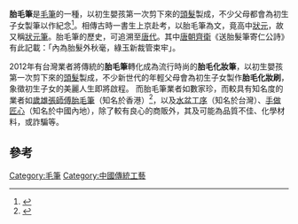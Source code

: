 '''胎毛筆'''是[[毛筆|毛筆]]的一種，以初生嬰孩第一次剪下來的[[頭髮|頭髮]]製成，不少父母都會為初生子女製筆以作紀念<ref>{{cite news|url=https://www.hk01.com/%E8%A6%AA%E5%AD%90/112542/%E8%83%8E%E6%AF%9B%E7%AD%86-%E5%8D%B3%E5%A0%B4%E5%89%83%E9%A0%AD%E8%A3%BD%E4%BD%9C%E8%83%8E%E6%AF%9B%E7%AD%86-%E5%AA%BD%E5%AA%BD-%E9%80%99%E6%98%AF%E7%B5%A6%E5%A5%B3%E5%85%92%E6%9C%80%E6%9C%89%E6%84%8F%E7%BE%A9%E7%9A%84%E7%A6%AE%E7%89%A9|title=【胎毛筆】即場剃頭製作胎毛筆　媽媽：這是給女兒最有意義的禮物|publisher=[[香港01|香港01]]|date=2017-08-17|author=李欣愉}}</ref>。相傳古時一書生上京赴考，以胎毛筆為文，竟高中[[狀元|狀元]]，故又稱[[狀元筆|狀元筆]]。胎毛筆的歷史，可追溯至[[唐代|唐代]]。其中[[唐朝|唐朝]][[齊衛|齊衛]]《送胎髮筆寄仁公詩》有此記載：「內為胎髮外秋毫，綠玉新裁管束牢」。

2012年有台灣業者將傳統的'''胎毛筆'''轉化成為流行時尚的'''胎毛化妝筆'''，以初生嬰孩第一次剪下來的[[頭髮|頭髮]]製成，不少新世代的年輕父母會為初生子女製作'''胎毛化妝刷'''，象徵初生子女的美麗人生即將啟程。
而胎毛筆業者如數家珍，而較具有知名度的業者如[[歲雄張師傅胎毛筆|歲雄張師傅胎毛筆]]（知名於香港）<ref>{{cite news|url=https://hk.appledaily.com/local/20181124/3TNF72NTBHYGNQBIS2XJEH4EGE/|title=港故事：胎毛筆工匠　父母祝福化成筆|publisher=蘋果日報|date=2018-11-24|author=潘婉玲|accessdate=2021-02-17|archive-date=2021-03-11|archive-url=https://web.archive.org/web/20210311150206/https://hk.appledaily.com/local/20181124/3TNF72NTBHYGNQBIS2XJEH4EGE/|dead-url=no}}</ref>，以及[[水盆工序|水盆工序]]（知名於台灣）、[[手做匠心|手做匠心]]（知名於中國內地），除了較有良心的商販外，其及可能為品質不佳、化學材料，或詐騙等。

== 參考 ==
{{reflist}}

{{thing-stub}}

[[Category:毛筆|Category:毛筆]]
[[Category:中國傳統工藝|Category:中國傳統工藝]]